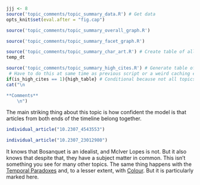 ```r
jjj <- 8
source('topic_comments/topic_summary_data.R') # Get data
opts_knit$set(eval.after = "fig.cap")
```

```r
source('topic_comments/topic_summary_overall_graph.R')
```

```r
source('topic_comments/topic_summary_facet_graph.R')
```

```r
source('topic_comments/topic_summary_char_art.R') # Create table of all articles in topic
temp_dt
```

```r
source('topic_comments/topic_summary_high_cites.R') # Generate table of highly cited articles. 
 # Have to do this at same time as previous script or a weird caching error occurs.
if(is_high_cites == 1){high_table} # Conditional because not all topics have high cites
cat("\n

**Comments**
	\n")
```

The main striking thing about this topic is how confident the model is that articles from both ends of the timeline belong together. 

```r
individual_article("10.2307_4543553")
```

```r
individual_article("10.2307_23012980")
```

It knows that Bosanquet is an idealist, and McIver Lopes is not. But it also knows that despite that, they have a subject matter in common. This isn't something you see for many other topics. The same thing happens with the [Temporal Paradoxes](#topic19) and, to a lesser extent, with [Colour](#topic40). But it is particularly marked here.